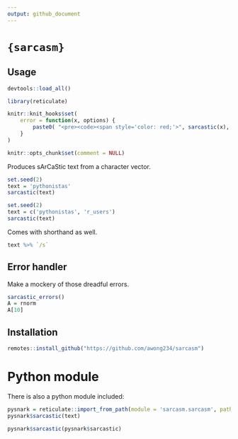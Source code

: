 ```yaml
---
output: github_document
---
```


# `{sarcasm}`

## Usage

```r
devtools::load_all()

library(reticulate)

knitr::knit_hooks$set(
    error = function(x, options) {
        paste0( "<pre><code><span style='color: red;'>", sarcastic(x), "<span></pre></code>")
    }
)

knitr::opts_chunk$set(comment = NULL)
```


Produces sArCaStic text from a character vector.

```r
set.seed(2)
text = 'pythonistas'
sarcastic(text)
```

```r
set.seed(2)
text = c('pythonistas', 'r_users')
sarcastic(text)
```

Comes with shorthand as well.

```r
text %>% `/s`
```

## Error handler

Make a mockery of those dreadful errors.

```r
sarcastic_errors()
A = rnorm
A[10]
```


## Installation

```r
remotes::install_github("https://github.com/awong234/sarcasm")
```

# Python module

There is also a python module included:

```r
pysnark = reticulate::import_from_path(module = 'sarcasm.sarcasm', path = 'pysnark/')
pysnark$sarcastic(text)
```

```r
pysnark$sarcastic(pysnark$sarcastic)
```

